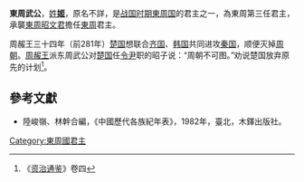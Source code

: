 '''東周武公'''，[[姓|姓]]'''[[姬姓|姬]]'''，原名不詳，是[[戰國_(中國)|战国时期]][[東周_(戰國)|東周国]]的君主之一，為東周第三任君主，承襲[[東周昭文君|東周昭文君]]擔任[[東周_(戰國)|東周]]君主。

周赧王三十四年（前281年）[[楚国|楚国]]想联合[[齐国|齐国]]、[[韩国_(戰國)|韩国]]共同进攻[[秦国|秦国]]，顺便灭掉[[周朝|周朝]]。[[周赧王|周赧王]]派东周武公对[[楚国|楚国]]任[[令尹|令尹]]职的昭子说：“周朝不可图。”劝说楚国放弃原先的计划<ref>《[[资治通鉴|资治通鉴]]》卷四</ref>。
{{start box}}
{{s-before|[[東周昭文君|東周昭文君]]}}
{{s-title|[[春秋时期|春秋]][[東周_(戰國)|東周]]君主}}
{{s-after|[[東周文君|東周文君]]}}
{{end box}}

==參考文獻==
{{reflist}}
*陸峻嶺、林幹合編，《中國歷代各族紀年表》，1982年，臺北，木鐸出版社。

[[Category:東周國君主|Category:東周國君主]]
